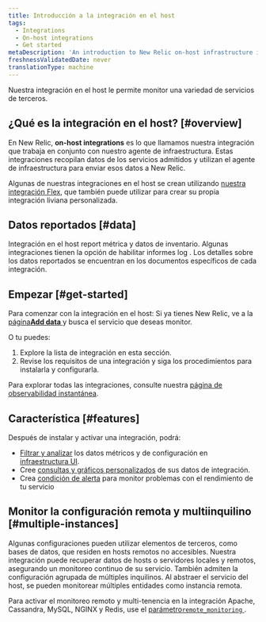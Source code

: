 ```yaml
---
title: Introducción a la integración en el host
tags:
  - Integrations
  - On-host integrations
  - Get started
metaDescription: 'An introduction to New Relic on-host infrastructure integrations, which instrument and report data from various third-party services.'
freshnessValidatedDate: never
translationType: machine
---
```


Nuestra integración en el host le permite monitor una variedad de servicios de terceros.

## ¿Qué es la integración en el host? [#overview]

En New Relic, <DNT>**on-host integrations**</DNT> es lo que llamamos nuestra integración que trabaja en conjunto con nuestro agente de infraestructura. Estas integraciones recopilan datos de los servicios admitidos y utilizan el agente de infraestructura para enviar esos datos a New Relic.

Algunas de nuestras integraciones en el host se crean utilizando [nuestra integración Flex](/docs/infrastructure/host-integrations/host-integrations-list/flex-integration-tool-build-your-own-integration), que también puede utilizar para crear su propia integración liviana personalizada.

## Datos reportados [#data]

Integración en el host report métrica y datos de inventario. Algunas integraciones tienen la opción de habilitar informes log . Los detalles sobre los datos reportados se encuentran en los documentos específicos de cada integración.

## Empezar [#get-started]

Para comenzar con la integración en el host: Si ya tienes New Relic, ve a la [página<DNT>**Add data**</DNT> ](https://one.newrelic.com/marketplace)y busca el servicio que deseas monitor.

O tu puedes:

1. Explore la lista de integración en esta sección.
2. Revise los requisitos de una integración y siga los procedimientos para instalarla y configurarla.

Para explorar todas las integraciones, consulte nuestra [página de observabilidad instantánea](https://newrelic.com/instant-observability).

## Característica [#features]

Después de instalar y activar una integración, podrá:

* [Filtrar y analizar](/docs/infrastructure/integrations/find-use-infrastructure-integration-data) los datos métricos y de configuración en [infraestructura UI](/docs/infrastructure/new-relic-infrastructure/getting-started/introduction-new-relic-infrastructure).
* Cree [consultas y gráficos personalizados](/docs/using-new-relic/data/understand-data/query-new-relic-data) de sus datos de integración.
* Crea [condición de alerta](/docs/alerts/new-relic-alerts/getting-started/alerts-glossary#alert-condition) para monitor problemas con el rendimiento de tu servicio

## Monitor la configuración remota y multiinquilino [#multiple-instances]

Algunas configuraciones pueden utilizar elementos de terceros, como bases de datos, que residen en hosts remotos no accesibles. Nuestra integración puede recuperar datos de hosts o servidores locales y remotos, asegurando un monitoreo continuo de su servicio. También admiten la configuración agrupada de múltiples inquilinos. Al abstraer el servicio del host, se pueden monitorear múltiples entidades como instancia remota.

Para activar el monitoreo remoto y multi-tenencia en la integración Apache, Cassandra, MySQL, NGINX y Redis, use el [parámetro`remote_monitoring` ](/docs/infrastructure/host-integrations/understand-use-data/remote-monitoring-host-integrations).